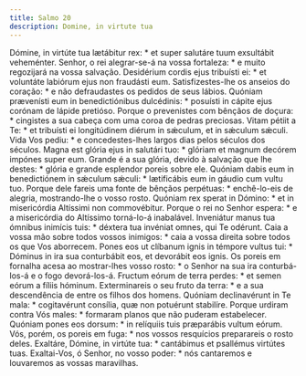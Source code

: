 ```yaml
---
title: Salmo 20
description: Domine, in virtute tua
---
```


<div class="side-by-side not-content">
  <span>
    Dómine, in virtúte tua lætábitur rex: * et super salutáre tuum exsultábit
    veheménter.
  </span>
  <span>
    Senhor, o rei alegrar-se-á na vossa fortaleza: * e muito regozijará na vossa
    salvação.
  </span>
  <span>
    Desidérium cordis ejus tribuísti ei: * et voluntáte labiórum ejus non
    fraudásti eum.
  </span>
  <span>
    Satisfizestes-lhe os anseios do coração: * e não defraudastes os pedidos de
    seus lábios.
  </span>
  <span>
    Quóniam prævenísti eum in benedictiónibus dulcédinis: * posuísti in cápite
    ejus corónam de lápide pretióso.
  </span>
  <span>
    Porque o prevenistes com bênçãos de doçura: * cingistes a sua cabeça com uma
    coroa de pedras preciosas.
  </span>
  <span>
    Vitam pétiit a Te: * et tribuísti ei longitúdinem diérum in sǽculum, et in
    sǽculum sǽculi.
  </span>
  <span>
    Vida Vos pediu: * e concedestes-lhes largos dias pelos séculos dos séculos.
  </span>
  <span>
    Magna est glória ejus in salutári tuo: * glóriam et magnum decórem impónes
    super eum.
  </span>
  <span>
    Grande é a sua glória, devido à salvação que lhe destes: * glória e grande
    esplendor poreis sobre ele.
  </span>
  <span>
    Quóniam dabis eum in benedictiónem in sǽculum sǽculi: * lætificábis eum in
    gáudio cum vultu tuo.
  </span>
  <span>
    Porque dele fareis uma fonte de bênçãos perpétuas: * enchê-lo-eis de
    alegria, mostrando-lhe o vosso rosto.
  </span>
  <span>
    Quóniam rex sperat in Dómino: * et in misericórdia Altíssimi non
    commovébitur.
  </span>
  <span>
    Porque o rei no Senhor espera: * e a misericórdia do Altíssimo torná-lo-á
    inabalável.
  </span>
  <span>
    Inveniátur manus tua ómnibus inimícis tuis: * déxtera tua invéniat omnes,
    qui Te odérunt.
  </span>
  <span>
    Caia a vossa mão sobre todos vossos inimigos: * caia a vossa direita sobre
    todos os que Vos aborrecem.
  </span>
  <span>
    Pones eos ut clíbanum ignis in témpore vultus tui: * Dóminus in ira sua
    conturbábit eos, et devorábit eos ignis.
  </span>
  <span>
    Os poreis em fornalha acesa ao mostrar-lhes vosso rosto: * o Senhor na sua
    ira conturbá-los-á e o fogo devorá-los-á.
  </span>
  <span>
    Fructum eórum de terra perdes: * et semen eórum a fíliis hóminum.
  </span>
  <span>
    Exterminareis o seu fruto da terra: * e a sua descendência de entre os
    filhos dos homens.
  </span>
  <span>
    Quóniam declinavérunt in Te mala: * cogitavérunt consília, quæ non potuérunt
    stabilíre.
  </span>
  <span>
    Porque urdiram contra Vós males: * formaram planos que não puderam
    estabelecer.
  </span>
  <span>
    Quóniam pones eos dorsum: * in relíquiis tuis præparábis vultum eórum.
  </span>
  <span>
    Vós, porém, os poreis em fuga: * nos vossos resquícios preparareis o rosto
    deles.
  </span>
  <span>
    Exaltáre, Dómine, in virtúte tua: * cantábimus et psallémus virtútes tuas.
  </span>
  <span>
    Exaltai-Vos, ó Senhor, no vosso poder: * nós cantaremos e louvaremos as
    vossas maravilhas.
  </span>
</div>
